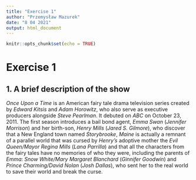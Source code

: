 ```yaml
---
title: "Exercise 1"
author: "Przemysław Mazurek"
date: "8 04 2021"
output: html_document
---
```


```r
knitr::opts_chunk$set(echo = TRUE)
```


# Exercise 1


## 1. A brief description of the show


_Once Upon a Time_ is an American fairy tale drama television series created by _Edward Kitsis_ and _Adam Horowitz_, who also serve as executive producers alongside _Steve Pearlman_. It debuted on _ABC_ on October 23, 2011. The first season introduces a bail bond agent, _Emma Swan_ (_Jennifer Morrison_) and her birth-son, _Henry Mills_ (_Jared S. Gilmore_), who discover that a New England town named _Storybrooke_, _Maine_ is actually a remnant of a parallel world that was cursed by _Henry's_ adoptive mother the _Evil Queen/Mayor Regina Mills_ (_Lana Parrilla_) and that all the characters from the fairy tales have no memories of who they were, including the parents of _Emma_: _Snow White/Mary Margaret Blanchard_ (_Ginnifer Goodwin_) and _Prince Charming/David Nolan_ (_Josh Dallas_), who sent her to the real world to save their world and break the curse.


